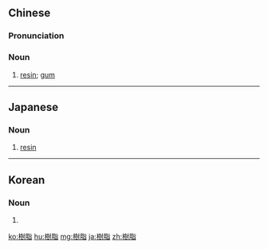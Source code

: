 {{also|树脂}}
==Chinese==
{{zh-forms|s=树脂}}

===Pronunciation===
{{zh-pron
|m=shùzhī
|c=syu6 zi1
|mn=chhiū-chi/chhiū-chí
|cat=n
}}

===Noun===
{{zh-noun}}

# [[resin]]; [[gum]]

----

==Japanese==
{{ja-kanjitab|じゅ|し|yomi=on}}

===Noun===
{{ja-noun|じゅし}}

# [[resin]]

----

==Korean==
{{ko-hanjatab}}

===Noun===
{{ko-noun|rv=suji|hangeul=수지}}

# {{hanja form of|수지|[[resin]]}}

[[ko:樹脂]]
[[hu:樹脂]]
[[mg:樹脂]]
[[ja:樹脂]]
[[zh:樹脂]]